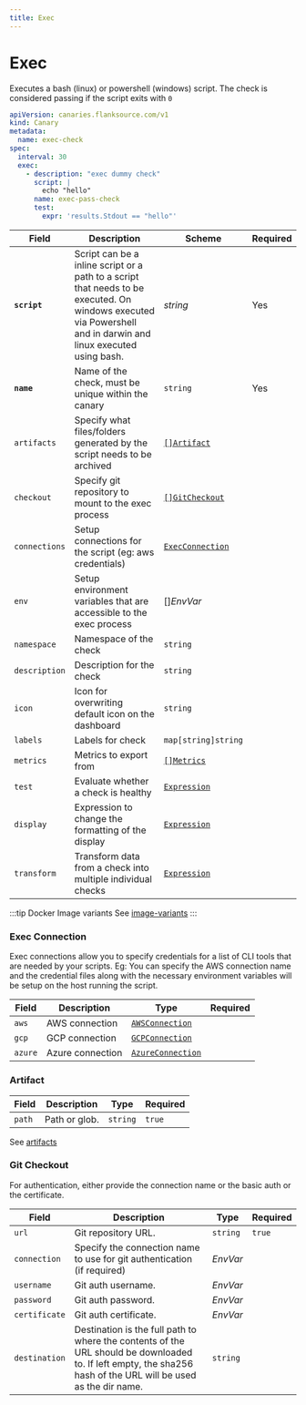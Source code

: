```yaml
---
title: Exec
---
```


# <Icon name="console" /> Exec

<Standard />

Executes a bash (linux) or powershell (windows) script. The check is considered passing if the script exits with `0`

```yaml
apiVersion: canaries.flanksource.com/v1
kind: Canary
metadata:
  name: exec-check
spec:
  interval: 30
  exec:
    - description: "exec dummy check"
      script: |
        echo "hello"
      name: exec-pass-check
      test:
        expr: 'results.Stdout == "hello"'
```

| Field         | Description                                                                                                                                                    | Scheme                                                                          | Required |
| ------------- | -------------------------------------------------------------------------------------------------------------------------------------------------------------- | ------------------------------------------------------------------------------- | -------- |
| **`script`**  | Script can be a inline script or a path to a script that needs to be executed. On windows executed via Powershell and in darwin and linux executed using bash. | _string_                                                                        | Yes      |
| **`name`**    | Name of the check, must be unique within the canary                                                                                                            | `string`                                                                        | Yes      |
| `artifacts`   | Specify what files/folders generated by the script needs to be archived                                                                                        | [`[]Artifact`](#artifact)                                                       |          |
| `checkout`    | Specify git repository to mount to the exec process                                                                                                            | [`[]GitCheckout`](#git-checkout)                                                |          |
| `connections` | Setup connections for the script (eg: aws credentials)                                                                                                         | [`ExecConnection`](#exec-connection)                                            |          |
| `env`         | Setup environment variables that are accessible to the exec process                                                                                            | <CommonLink to="secrets">[]*EnvVar*</CommonLink> |          |
| `namespace`   | Namespace of the check                                                                                                                                         | `string`                                                                        |          |
| `description` | Description for the check                                                                                                                                      | `string`                                                                        |          |
| `icon`        | Icon for overwriting default icon on the dashboard                                                                                                             | `string`                                                                        |          |
| `labels`      | Labels for check                                                                                                                                               | `map[string]string`                                                             |          |
| `metrics`     | Metrics to export from                                                                                                                                         | [`[]Metrics`](../concepts/metrics-exporter)                                     |          |
| `test`        | Evaluate whether a check is healthy                                                                                                                            | [`Expression`](../concepts/health-evaluation)                                   |          |
| `display`     | Expression to change the formatting of the display                                                                                                             | [`Expression`](../concepts/display-formatting)                                  |          |
| `transform`   | Transform data from a check into multiple individual checks                                                                                                    | [`Expression`](../concepts/transforms)                                          |          |

:::tip Docker Image variants
See [image-variants](../concepts/image-variants)
:::

### Exec Connection

Exec connections allow you to specify credentials for a list of CLI tools that are needed by your scripts. Eg: You can specify the AWS connection name and the credential files along with the necessary environment variables
will be setup on the host running the script.

| Field   | Description      | Type                                                              | Required |
| ------- | ---------------- | ----------------------------------------------------------------- | -------- |
| `aws`   | AWS connection   | [`AWSConnection`](../reference/connections.md#aws-connection)     |          |
| `gcp`   | GCP connection   | [`GCPConnection`](../reference/connections.md#gcp-connection)     |          |
| `azure` | Azure connection | [`AzureConnection`](../reference/connections.md#azure-connection) |          |

### Artifact

| Field  | Description   | Type     | Required |
| ------ | ------------- | -------- | -------- |
| `path` | Path or glob. | `string` | `true`   |

See [artifacts](../concepts/artifacts)

### Git Checkout

For authentication, either provide the connection name or the basic auth or the certificate.

| Field         | Description                                                                                                                                                    | Type                                                                          | Required |
| ------------- | -------------------------------------------------------------------------------------------------------------------------------------------------------------- | ----------------------------------------------------------------------------- | -------- |
| `url`         | Git repository URL.                                                                                                                                            | `string`                                                                      | `true`   |
| <SkipOSS>`connection`</SkipOSS>  | <SkipOSS>Specify the connection name to use for git authentication (if required)</SkipOSS>                                                                                        |  <SkipOSS> <CommonLink to="secrets">*EnvVar*</CommonLink></SkipOSS> |          |
| `username`    | Git auth username.                                                                                                                                             |  <CommonLink to="secrets">*EnvVar*</CommonLink> |          |
| `password`    | Git auth password.                                                                                                                                             |  <CommonLink to="secrets">*EnvVar*</CommonLink> |          |
| `certificate` | Git auth certificate.                                                                                                                                          |  <CommonLink to="secrets">*EnvVar*</CommonLink> |          |
| `destination` | Destination is the full path to where the contents of the URL should be downloaded to. If left empty, the sha256 hash of the URL will be used as the dir name. | `string`                                                                      |          |
